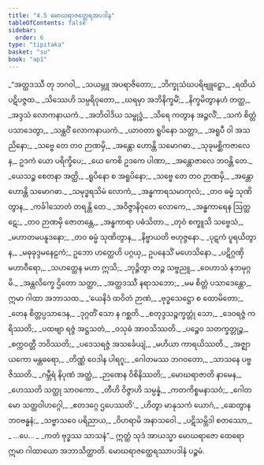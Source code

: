 ```yaml
---
title: "4.5 မောဃရာဇတ္ထေရအပဒါန"
tableOfContents: false
sidebar:
  order: 6
type: "tipitaka"
basket: "su"
book: "ap1"
---
```



<DynamicBreadcrumb />

<Division number="64" book="ap1">

<Paragraph number="1144" type="verses" book="ap1">
_“အတ္ထဒဿီ တု ဘဂဝါ,_  
_သယမ္ဘူ အပရာဇိတော;_  
_ဘိက္ခုသံဃပရိဗျူဠှော,_  
_ရထိယံ ပဋိပဇ္ဇထ._  

</Paragraph>

</Division>
<Division number="65" book="ap1">

<Paragraph number="1145" type="verses" book="ap1">
_သိဿေဟိ သမ္ပရိဝုတော,_  
_ဃရမှာ အဘိနိက္ခမိံ;_  
_နိက္ခမိတွာနဟံ တတ္ထ,_  
_အဒ္ဒသံ လောကနာယကံ._  

</Paragraph>

</Division>
<Division number="66" book="ap1">

<Paragraph number="1146" type="verses" book="ap1">
_အဘိဝါဒိယ သမ္ဗုဒ္ဓံ,_  
_သိရေ ကတွာန အဉ္ဇလိံ;_  
_သကံ စိတ္တံ ပသာဒေတွာ,_  
_သန္ထဝိံ လောကနာယကံ._  

</Paragraph>

</Division>
<Division number="67" book="ap1">

<Paragraph number="1147" type="verses" book="ap1">
_ယာဝတာ ရူပိနော သတ္တာ,_  
_အရူပီ ဝါ အသညိနော;_  
_သဗ္ဗေ တေ တဝ ဉာဏမှိ,_  
_အန္တော ဟောန္တိ သမောဂဓာ._  

</Paragraph>

</Division>
<Division number="68" book="ap1">

<Paragraph number="1148" type="verses" book="ap1">
_သုခုမစ္ဆိကဇာလေန,_  
ဥဒကံ ယော ပရိက္ခိပေ;_  
_ယေ ကေစိ ဥဒကေ ပါဏာ,_  
_အန္တောဇာလေ ဘဝန္တိ တေ._  

</Paragraph>

</Division>
<Division number="69" book="ap1">

<Paragraph number="1149" type="verses" book="ap1">
_ယေသဉ္စ စေတနာ အတ္ထိ,_  
_ရူပိနော စ အရူပိနော;_  
_သဗ္ဗေ တေ တဝ ဉာဏမှိ,_  
_အန္တော ဟောန္တိ သမောဂဓာ._  

</Paragraph>

</Division>
<Division number="70" book="ap1">

<Paragraph number="1150" type="verses" book="ap1">
_သမုဒ္ဓရသိမံ လောကံ,_  
_အန္ဓကာရသမာကုလံ;_  
_တဝ ဓမ္မံ သုဏိတွာန,_  
_ကင်္ခါသောတံ တရန္တိ တေ._  

</Paragraph>

</Division>
<Division number="71" book="ap1">

<Paragraph number="1151" type="verses" book="ap1">
_အဝိဇ္ဇာနိဝုတေ လောကေ,_  
_အန္ဓကာရေန ဩတ္ထဋေ;_  
_တဝ ဉာဏမှိ ဇောတန္တေ,_  
_အန္ဓကာရာ ပဓံသိတာ._  

</Paragraph>

</Division>
<Division number="72" book="ap1">

<Paragraph number="1152" type="verses" book="ap1">
_တုဝံ စက္ခူသိ သဗ္ဗေသံ,_  
_မဟာတမပနူဒနော;_  
_တဝ ဓမ္မံ သုဏိတွာန,_  
_နိဗ္ဗာယတိ ဗဟုဇ္ဇနော._  

</Paragraph>

</Division>
<Division number="73" book="ap1">

<Paragraph number="1153" book="ap1">
_ပုဋကံ ပူရယိတွာန,_  
_မဓုခုဒ္ဒမနေဠကံ;_  
ဥဘော ဟတ္ထေဟိ ပဂ္ဂယှ,_  
ဥပနေသိံ မဟေသိနော._  

</Paragraph>

</Division>
<Division number="74" book="ap1">

<Paragraph number="1154" type="verses" book="ap1">
_ပဋိဂ္ဂဏှိ မဟာဝီရော,_  
_သဟတ္ထေန မဟာ ဣသိ;_  
_ဘုဉ္ဇိတွာ တဉ္စ သဗ္ဗညူ,_  
_ဝေဟာသံ နဘမုဂ္ဂမိ._  

</Paragraph>

</Division>
<Division number="75" book="ap1">

<Paragraph number="1155" type="verses" book="ap1">
_အန္တလိက္ခေ ဌိတော သတ္ထာ,_  
_အတ္ထဒဿီ နရာသဘော;_  
_မမ စိတ္တံ ပသာဒေန္တော,_  
ဣမာ ဂါထာ အဘာသထ._  

</Paragraph>

</Division>
<Division number="76" book="ap1">

<Paragraph number="1156" type="verses" book="ap1">
_‘ယေနိဒံ ထဝိတံ ဉာဏံ,_  
_ဗုဒ္ဓသေဋ္ဌော စ ထောမိတော;_  
_တေန စိတ္တပ္ပသာဒေန,_  
_ဒုဂ္ဂတိံ သော န ဂစ္ဆတိ._  

</Paragraph>

</Division>
<Division number="77" book="ap1">

<Paragraph number="1157" type="verses" book="ap1">
_စတုဒ္ဒသဉ္စက္ခတ္တုံ သော,_  
_ဒေဝရဇ္ဇံ ကရိဿတိ;_  
_ပထဗျာ ရဇ္ဇံ အဋ္ဌသတံ,_  
_ဝသုဓံ အာဝသိဿတိ._  

</Paragraph>

</Division>
<Division number="78" book="ap1">

<Paragraph number="1158" type="verses" book="ap1">
_ပဉ္စေဝ သတက္ခတ္တုဉ္စ,_  
_စက္ကဝတ္တီ ဘဝိဿတိ;_  
_ပဒေသရဇ္ဇံ အသင်္ခေယျံ,_  
_မဟိယာ ကာရယိဿတိ._  

</Paragraph>

</Division>
<Division number="79" book="ap1">

<Paragraph number="1159" type="verses" book="ap1">
_အဇ္ဈာယကော မန္တဓရော,_  
_တိဏ္ဏံ ဝေဒါန ပါရဂူ;_  
_ဂေါတမဿ ဘဂဝတော,_  
_သာသနေ ပဗ္ဗဇိဿတိ._  

</Paragraph>

</Division>
<Division number="80" book="ap1">

<Paragraph number="1160" type="verses" book="ap1">
_ဂမ္ဘီရံ နိပုဏံ အတ္ထံ,_  
_ဉာဏေန ဝိစိနိဿတိ;_  
_မောဃရာဇာတိ နာမေန,_  
_ဟေဿတိ သတ္ထု သာဝကော._  

</Paragraph>

</Division>
<Division number="81" book="ap1">

<Paragraph number="1161" type="verses" book="ap1">
_တီဟိ ဝိဇ္ဇာဟိ သမ္ပန္နံ,_  
_ကတကိစ္စမနာသဝံ;_  
_ဂေါတမော သတ္ထဝါဟဂ္ဂေါ,_  
_ဧတဒဂ္ဂေ ဌပေဿတိ’._  

</Paragraph>

</Division>
<Division number="82" book="ap1">

<Paragraph number="1162" type="verses" book="ap1">
_ဟိတွာ မာနုသကံ ယောဂံ,_  
_ဆေတွာန ဘဝဗန္ဓနံ;_  
_သဗ္ဗာသဝေ ပရိညာယ,_  
_ဝိဟရာမိ အနာသဝေါ._  

</Paragraph>

</Division>
<Division number="83" book="ap1">

<Paragraph number="1163" type="verses" book="ap1">
_ပဋိသမ္ဘိဒါ စတဿော,_  
_ …ပေ… _  
_ကတံ ဗုဒ္ဓဿ သာသနံ”._  

</Paragraph>

<Paragraph number="1164" book="ap1">
ဣတ္ထံ သုဒံ အာယသ္မာ မောဃရာဇော ထေရော ဣမာ ဂါထာယော အဘာသိတ္ထာတိ.

</Paragraph>
</Division>

<Paragraph number="1165" type="center" book="ap1">
မောဃရာဇတ္ထေရဿာပဒါနံ ပဉ္စမံ.
</Paragraph>